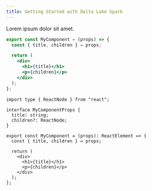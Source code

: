```yaml
---
title: Getting Started with Delta Lake Spark
---
```


Lorem ipsum dolor sit amet.

<CodeTabs>

```jsx
export const MyComponent = (props) => {
  const { title, children } = props;

  return (
    <div>
      <h1>{title}</h1>
      <p>{children}</p>
    </div>
  );
};
```

```tsx
import type { ReactNode } from "react";

interface MyComponentProps {
  title: string;
  children?: ReactNode;
}

export const MyComponent = (props): ReactElement => {
  const { title, children } = props;

  return (
    <div>
      <h1>{title}</h1>
      <p>{children}</p>
    </div>
  );
};
```

</CodeTabs>
